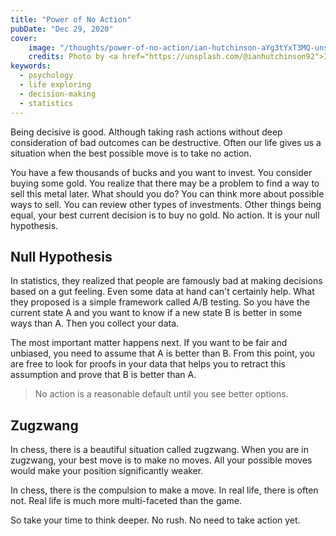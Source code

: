 ```yaml
---
title: "Power of No Action"
pubDate: "Dec 29, 2020"
cover:
    image: "/thoughts/power-of-no-action/ian-hutchinson-aYg3tYxT3MQ-unsplash-min.jpg"
    credits: Photo by <a href="https://unsplash.com/@ianhutchinson92">Ian Hutchinson</a> on <a href="https://unsplash.com/">Unsplash</a>
keywords:
  - psychology
  - life exploring
  - decision-making
  - statistics
---
```


Being decisive is good. Although taking rash actions without deep consideration of bad outcomes can be destructive. Often our life gives us a situation when the best possible move is to take no action.

You have a few thousands of bucks and you want to invest. You consider buying some gold. You realize that there may be a problem to find a way to sell this metal later. What should you do? You can think more about possible ways to sell. You can review other types of investments. Other things being equal, your best current decision is to buy no gold. No action. It is your null hypothesis.

## Null Hypothesis

In statistics, they realized that people are famously bad at making decisions based on a gut feeling. Even some data at hand can't certainly help. What they proposed is a simple framework called A/B testing. So you have the current state A and you want to know if a new state B is better in some ways than A. Then you collect your data.

The most important matter happens next. If you want to be fair and unbiased, you need to assume that A is better than B. From this point, you are free to look for proofs in your data that helps you to retract this assumption and prove that B is better than A.

<blockquote>No action is a reasonable default until you see better options.</blockquote>

## Zugzwang

In chess, there is a beautiful situation called zugzwang. When you are in zugzwang, your best move is to make no moves. All your possible moves would make your position significantly weaker.

In chess, there is the compulsion to make a move. In real life, there is often not. Real life is much more multi-faceted than the game.

So take your time to think deeper. No rush. No need to take action yet.
